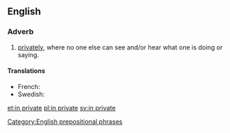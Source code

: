 ==English==

===Adverb===
{{en-adv|head=[[in]] [[private]]}}

# [[privately]], where no one else can see and/or hear what one is doing or saying.

====Translations====
{{trans-top|privately}}
* French: {{t+|fr|en privé}}
* Swedish: {{t|sv|i enrum}}
{{trans-mid}}
{{trans-bottom}}

[[Category:English prepositional phrases]]

[[et:in private]]
[[pl:in private]]
[[sv:in private]]